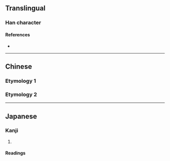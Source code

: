 {{also|曬}}
{{character info}}
==Translingual==

===Han character===
{{Han char|rn=72|rad=日|as=06|sn=10|four=61060|canj=AMCW|ids=⿰日西}}

====References====
* {{Han ref|kx=0495.241|dkj=13924|dj=0861.060|hdz=21506.080|uh=6652|ud=26194|bh=AECD|bd=44749}}

----

==Chinese==

===Etymology 1===
{{zh-see|曬}}

===Etymology 2===
{{zh-see|嗮}}

----

==Japanese==
{{Wikipedia|lang=ja}}

===Kanji===
{{ja-kanji|grade=|rs=日06}}

# {{rfdef|ja|sort=日06}}

====Readings====
{{ja-readings
|on=さい, し
|kun=さら-す
}}
